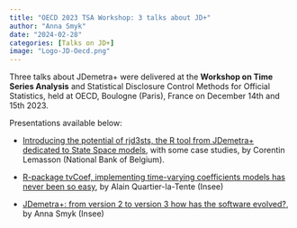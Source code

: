 ```yaml
---
title: "OECD 2023 TSA Workshop: 3 talks about JD+"
author: "Anna Smyk"
date: "2024-02-28"
categories: [Talks on JD+]
image: "Logo-JD-Oecd.png"
---
```


Three talks about JDemetra+ were delivered at the **Workshop on Time Series Analysis** and Statistical Disclosure Control Methods for Official Statistics, held at OECD, Boulogne (Paris), France on December 14th and 15th 2023.

Presentations available below:

- [Introducing the potential of rjd3sts, the R tool from JDemetra+ dedicated to State Space models](Introducing the potential of rjd3sts.pdf), with some case studies, by Corentin Lemasson (National Bank of Belgium).

- [R-package tvCoef, implementing time-varying coefficients models has never been so easy](Package-TV-Coeffs-Alain-Quartier-la-Tente.pdf), by Alain Quartier-la-Tente (Insee)

- [JDemetra+: from version 2 to version 3 how has the software evolved?](JDemetra+-Evols-v2-to-v3-Anna-Smyk.pdf), by Anna Smyk (Insee)


